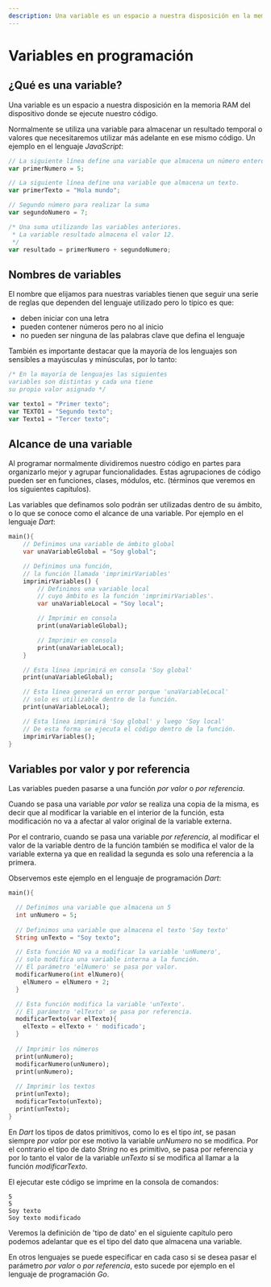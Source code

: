 ```yaml
---
description: Una variable es un espacio a nuestra disposición en la memoria RAM del dispositivo donde se ejecute nuestro código.
---
```

# Variables en programación

## ¿Qué es una variable?

Una variable es un espacio a nuestra disposición en la memoria RAM del dispositivo donde se ejecute nuestro código.

Normalmente se utiliza una variable para almacenar un resultado temporal o valores que necesitaremos utilizar más adelante en ese mismo código. Un ejemplo en el lenguaje *JavaScript*:

```javascript filename="JavaScript"
// La siguiente línea define una variable que almacena un número entero.
var primerNumero = 5;

// La siguiente línea define una variable que almacena un texto.
var primerTexto = "Hola mundo";

// Segundo número para realizar la suma
var segundoNumero = 7;

/* Una suma utilizando las variables anteriores.
 * La variable resultado almacena el valor 12.
 */
var resultado = primerNumero + segundoNumero;
```

## Nombres de variables

El nombre que elijamos para nuestras variables tienen que seguir una serie de reglas que dependen del lenguaje utilizado pero lo típico es que:

- deben iniciar con una letra
- pueden contener números pero no al inicio
- no pueden ser ninguna de las palabras clave que defina el lenguaje

También es importante destacar que la mayoría de los lenguajes son sensibles a mayúsculas y minúsculas, por lo tanto:

```javascript filename="JavaScript"
/* En la mayoría de lenguajes las siguientes
variables son distintas y cada una tiene
su propio valor asignado */

var texto1 = "Primer texto";
var TEXTO1 = "Segundo texto";
var Texto1 = "Tercer texto";
```

## Alcance de una variable

Al programar normalmente dividiremos nuestro código en partes para organizarlo mejor y agrupar funcionalidades. Estas agrupaciones de código pueden ser en funciones, clases, módulos, etc. (términos que veremos en los siguientes capítulos).

Las variables que definamos solo podrán ser utilizadas dentro de su ámbito, o lo que se conoce como el alcance de una variable. Por ejemplo en el lenguaje *Dart*:

```dart filename="Dart"
main(){
    // Definimos una variable de ámbito global
    var unaVariableGlobal = "Soy global";

    // Definimos una función,
    // la función llamada 'imprimirVariables'
    imprimirVariables() {
        // Definimos una variable local
        // cuyo ámbito es la función 'imprimirVariables'.
        var unaVariableLocal = "Soy local";

        // Imprimir en consola
        print(unaVariableGlobal);

        // Imprimir en consola
        print(unaVariableLocal);
    }

    // Esta línea imprimirá en consola 'Soy global'
    print(unaVariableGlobal);

    // Esta línea generará un error porque 'unaVariableLocal'
    // solo es utilizable dentro de la función.
    print(unaVariableLocal);

    // Esta línea imprimirá 'Soy global' y luego 'Soy local'
    // De esta forma se ejecuta el código dentro de la función.
    imprimirVariables();
}
```

## Variables por valor y por referencia

Las variables pueden pasarse a una función *por valor* o *por referencia*.

Cuando se pasa una variable *por valor* se realiza una copia de la misma, es decir que al modificar la variable en el interior de la función, esta modificación no va a afectar al valor original de la variable externa.

Por el contrario, cuando se pasa una variable *por referencia*, al modificar el valor de la variable dentro de la función también se modifica el valor de la variable externa ya que en realidad la segunda es solo una referencia a la primera.

Observemos este ejemplo en el lenguaje de programación *Dart*:

```dart filename="Dart"
main(){

  // Definimos una variable que almacena un 5
  int unNumero = 5;
  
  // Definimos una variable que almacena el texto 'Soy texto'
  String unTexto = "Soy texto";

  // Esta función NO va a modificar la variable 'unNumero',
  // solo modifica una variable interna a la función.
  // El parámetro 'elNumero' se pasa por valor.
  modificarNumero(int elNumero){
    elNumero = elNumero + 2;
  }

  // Esta función modifica la variable 'unTexto'.
  // El parámetro 'elTexto' se pasa por referencia.
  modificarTexto(var elTexto){
    elTexto = elTexto + ' modificado';
  }
  
  // Imprimir los números
  print(unNumero);
  modificarNumero(unNumero);
  print(unNumero);
  
  // Imprimir los textos
  print(unTexto);
  modificarTexto(unTexto);
  print(unTexto);
}
```

En *Dart* los tipos de datos primitivos, como lo es el tipo *int*, se pasan siempre *por valor* por ese motivo la variable *unNumero* no se modifica. Por el contrario el tipo de dato *String* no es primitivo, se pasa por referencia y por lo tanto el valor de la variable *unTexto* sí se modifica al llamar a la función *modificarTexto*.

El ejecutar este código se imprime en la consola de comandos:

```plaintext filename="Salida en consola"
5
5
Soy texto
Soy texto modificado
```

Veremos la definición de 'tipo de dato' en el siguiente capítulo pero podemos adelantar que es el tipo del dato que almacena una variable.

En otros lenguajes se puede especificar en cada caso si se desea pasar el parámetro *por valor* o *por referencia*, esto sucede por ejemplo en el lenguaje de programación *Go*.
